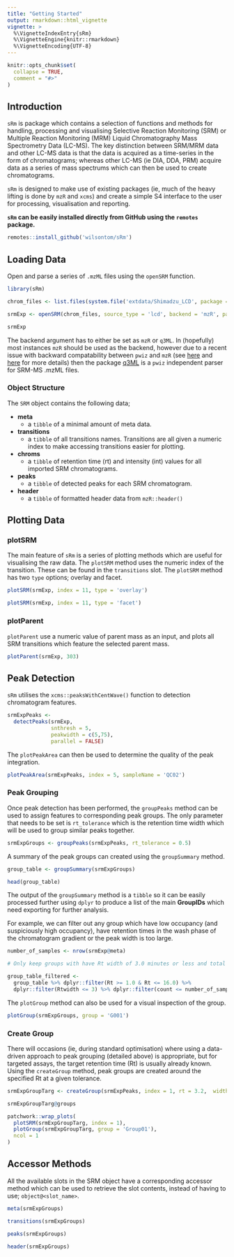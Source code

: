 ```yaml
---
title: "Getting Started"
output: rmarkdown::html_vignette
vignette: >
  %\VignetteIndexEntry{sRm}
  %\VignetteEngine{knitr::rmarkdown}
  %\VignetteEncoding{UTF-8}
---
```


```r
knitr::opts_chunk$set(
  collapse = TRUE,
  comment = "#>"
)
```

## Introduction

`sRm` is package which contains a selection of functions and methods for handling, processing and visualising Selective Reaction Monitoring (SRM) or Multiple Reaction Monitoring (MRM) Liquid Chromatography Mass Spectrometry Data (LC-MS). The key distinction between SRM/MRM data and other LC-MS data is that the data is acquired as a time-series in the form of chromatograms; whereas other LC-MS (ie DIA, DDA, PRM) acquire data as a series of mass spectrums which can then be used to create chromatograms. 

`sRm` is designed to make use of existing packages (ie, much of the heavy lifting is done by `mzR` and `xcms`) and create a simple S4 interface to the user for processing, visualisation and reporting. 


**`sRm` can be easily installed directly from GitHub using the `remotes` package.**

```r
remotes::install_github('wilsontom/sRm')
```

## Loading Data

Open and parse a series of `.mzML` files using the `openSRM` function. 

```r
library(sRm)

chrom_files <- list.files(system.file('extdata/Shimadzu_LCD', package = 'sRm'), full.names = TRUE)

srmExp <- openSRM(chrom_files, source_type = 'lcd', backend = 'mzR', parallel = FALSE)

srmExp

```


The backend argument has to either be set as `mzR` or `q3ML`. In (hopefully) most instances `mzR` should be used as the backend, however due to a recent issue with backward compatability between `pwiz` and `mzR` (see [here](https://github.com/sneumann/mzR/issues/245) and [here](https://github.com/sneumann/mzR/issues/250) for more details) then the package [q3ML](https://github.com/wilsontom/q3ML) is a `pwiz` independent parser for SRM-MS .mzML files. 


### Object Structure

The `SRM` object contains the following data;

 * **meta**
    * a `tibble` of a minimal amount of meta data.
 * **transitions**
    * a `tibble` of all transitions names. Transitions are all given a numeric index to make accessing transitions easier for plotting.
 * **chroms**
    * a `tibble` of retention time (rt) and intensity (int) values for all imported SRM chromatograms.
 * **peaks**
    * a `tibble` of detected peaks for each SRM chromatogram.
 * **header**
    * a `tibble` of formatted header data from `mzR::header()`


## Plotting Data

### plotSRM

The main feature of `sRm` is a series of plotting methods which are useful for visualising the raw data. The `plotSRM` method uses the numeric index of the transition. These can be found in the `transitions` slot. The `plotSRM` method has two `type` options; overlay and facet. 

```r
plotSRM(srmExp, index = 11, type = 'overlay')
```

```r
plotSRM(srmExp, index = 11, type = 'facet')

```


### plotParent 

`plotParent` use a numeric value of parent mass as an input, and plots all SRM transitions which feature the selected parent mass. 

```r
plotParent(srmExp, 303)
```


## Peak Detection

`sRm` utilises the `xcms::peaksWithCentWave()` function to detection chromatogram features. 

```r
srmExpPeaks <-
  detectPeaks(srmExp,
              snthresh = 5,
              peakwidth = c(5,75),
              parallel = FALSE)
```


The `plotPeakArea` can then be used to determine the quality of the peak integration. 

```r
plotPeakArea(srmExpPeaks, index = 5, sampleName = 'QC02')
```


### Peak Grouping

Once peak detection has been performed, the `groupPeaks` method can be used to assign features to corresponding peak groups. The only parameter that needs to be set is `rt_tolerance` which is the retention time width which will be used to group similar peaks together.

```r
srmExpGroups <- groupPeaks(srmExpPeaks, rt_tolerance = 0.5)
```

A summary of the peak groups can created using the `groupSummary` method. 

```r
group_table <- groupSummary(srmExpGroups)

head(group_table)
```

The output of the `groupSummary` method is a `tibble` so it can be easily processed further using `dplyr` to produce a list of the main **GroupIDs** which need exporting for further analysis. 

For example, we can filter out any group which have low occupancy (and suspiciously high occupancy), have retention times in the wash phase of the chromatogram gradient or the peak width is too large. 


```r
number_of_samples <- nrow(srmExp@meta)

# Only keep groups with have Rt width of 3.0 minutes or less and total group occupancy is less than or equal to the total number of samples. 

group_table_filtered <-
  group_table %>% dplyr::filter(Rt >= 1.0 & Rt <= 16.0) %>%
  dplyr::filter(Rtwidth <= 3) %>% dplyr::filter(count <= number_of_samples)

```


The `plotGroup` method can also be used for a visual inspection of the group. 

```r
plotGroup(srmExpGroups, group = 'G001')
```


### Create Group

There will occasions (ie, during standard optimisation) where using a data-driven approach to peak grouping (detailed above) is appropriate, but for targeted assays, the target retention time (Rt) is usually already known. Using the `createGroup` method, peak groups are created around the specified Rt at a given tolerance. 

```r
srmExpGroupTarg <- createGroup(srmExpPeaks, index = 1, rt = 3.2,  width = 30, id = 'Group01')

srmExpGroupTarg@groups
```


```r
patchwork::wrap_plots(
  plotSRM(srmExpGroupTarg, index = 1),
  plotGroup(srmExpGroupTarg, group = 'Group01'),
  ncol = 1
)
```



## Accessor Methods

All the available slots in the SRM object have a corresponding accessor method which can be used to retrieve the slot contents, instead of having to use; `object@<slot_name>`.

```r
meta(srmExpGroups)

transitions(srmExpGroups)

peaks(srmExpGroups)

header(srmExpGroups)

```


















